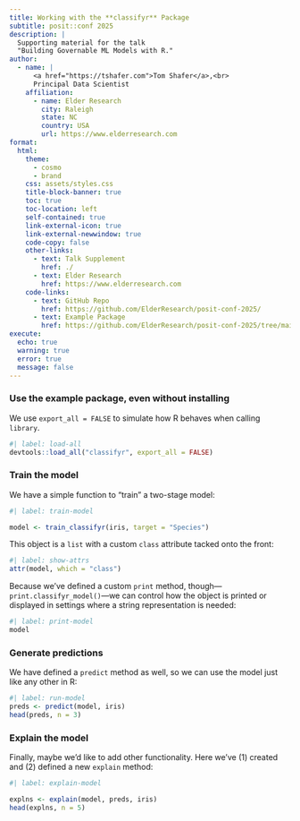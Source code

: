 ```yaml
---
title: Working with the **classifyr** Package
subtitle: posit::conf 2025
description: |
  Supporting material for the talk
  "Building Governable ML Models with R."
author:
  - name: |
      <a href="https://tshafer.com">Tom Shafer</a>,<br>
      Principal Data Scientist
    affiliation: 
      - name: Elder Research
        city: Raleigh
        state: NC
        country: USA
        url: https://www.elderresearch.com
format:
  html:
    theme:
      - cosmo
      - brand
    css: assets/styles.css
    title-block-banner: true
    toc: true
    toc-location: left
    self-contained: true
    link-external-icon: true
    link-external-newwindow: true
    code-copy: false
    other-links:
      - text: Talk Supplement
        href: ./
      - text: Elder Research
        href: https://www.elderresearch.com
    code-links:
      - text: GitHub Repo
        href: https://github.com/ElderResearch/posit-conf-2025/
      - text: Example Package
        href: https://github.com/ElderResearch/posit-conf-2025/tree/main/classifyr
execute:
  echo: true
  warning: true
  error: true
  message: false
---
```



### Use the example package, even without installing

We use `export_all = FALSE` to simulate how R behaves when calling `library`.

```r
#| label: load-all
devtools::load_all("classifyr", export_all = FALSE)
```

### Train the model

We have a simple function to "train" a two-stage model:

```r
#| label: train-model

model <- train_classifyr(iris, target = "Species")
```

This object is a `list` with a custom `class` attribute tacked onto the
front:

```r
#| label: show-attrs
attr(model, which = "class")
```

Because we've defined a custom `print` method,
though---`print.classifyr_model()`---we can control how the object is
printed or displayed in settings where a string representation is
needed: 

```r
#| label: print-model
model
```

### Generate predictions

We have defined a `predict` method as well, so we can use the model just
like any other in R:

```r
#| label: run-model
preds <- predict(model, iris)
head(preds, n = 3)
```

### Explain the model

Finally, maybe we'd like to add other functionality. Here we've (1)
created and (2) defined a new `explain` method:

```r
#| label: explain-model

explns <- explain(model, preds, iris)
head(explns, n = 5)
```

